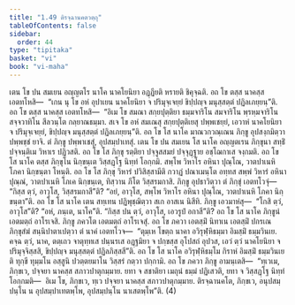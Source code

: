 ```yaml
---
title: "1.49 ติรจฺฉานคตวตฺถุ"
tableOfContents: false
sidebar:
  order: 44
type: "tipitaka"
basket: "vi"
book: "vi-maha"
---
```



<DynamicBreadcrumb />

<Division number="111" book="vi-maha">

<Paragraph number="484" book="vi-maha">
เตน โข ปน สมเยน อญฺญตโร นาโค นาคโยนิยา อฏฺฏียติ หรายติ ชิคุจฺฉติ. อถ โข ตสฺส นาคสฺส เอตทโหสิ—  “เกน นุ โข อหํ อุปาเยน นาคโยนิยา จ ปริมุจฺเจยฺยํ ขิปฺปญฺจ มนุสฺสตฺตํ ปฏิลเภยฺยนฺ”ติ. อถ โข ตสฺส นาคสฺส เอตทโหสิ—  “อิเม โข สมณา สกฺยปุตฺติยา ธมฺมจาริโน สมจาริโน พฺรหฺมจาริโน สจฺจวาทิโน สีลวนฺโต กลฺยาณธมฺมา. สเจ โข อหํ สมเณสุ สกฺยปุตฺติเยสุ ปพฺพเชยฺยํ, เอวาหํ นาคโยนิยา จ ปริมุจฺเจยฺยํ, ขิปฺปญฺจ มนุสฺสตฺตํ ปฏิลเภยฺยนฺ”ติ. อถ โข โส นาโค มาณวกวณฺเณน ภิกฺขู อุปสงฺกมิตฺวา ปพฺพชฺชํ ยาจิ. ตํ ภิกฺขู ปพฺพาเชสุํ, อุปสมฺปาเทสุํ. เตน โข ปน สมเยน โส นาโค อญฺญตเรน ภิกฺขุนา สทฺธิํ ปจฺจนฺติเม วิหาเร ปฏิวสติ. อถ โข โส ภิกฺขุ รตฺติยา ปจฺจูสสมยํ ปจฺจุฏฺฐาย อชฺโฌกาเส จงฺกมติ. อถ โข โส นาโค ตสฺส ภิกฺขุโน นิกฺขนฺเต วิสฺสฏฺโฐ นิทฺทํ โอกฺกมิ. สพฺโพ วิหาโร อหินา ปุณฺโณ, วาตปาเนหิ โภคา นิกฺขนฺตา โหนฺติ. อถ โข โส ภิกฺขุ วิหารํ ปวิสิสฺสามีติ กวาฏํ ปณาเมนฺโต อทฺทส สพฺพํ วิหารํ อหินา ปุณฺณํ, วาตปาเนหิ โภเค นิกฺขนฺเต, ทิสฺวาน ภีโต วิสฺสรมกาสิ. ภิกฺขู อุปธาวิตฺวา ตํ ภิกฺขุํ เอตทโวจุํ—  “กิสฺส ตฺวํ, อาวุโส, วิสฺสรมกาสี”ติ? “อยํ, อาวุโส, สพฺโพ วิหาโร อหินา ปุณฺโณ, วาตปาเนหิ โภคา นิกฺขนฺตา”ติ. อถ โข โส นาโค เตน สทฺเทน ปฏิพุชฺฌิตฺวา สเก อาสเน นิสีทิ. ภิกฺขู เอวมาหํสุ—  “โกสิ ตฺวํ, อาวุโส”ติ? “อหํ, ภนฺเต, นาโค”ติ. “กิสฺส ปน ตฺวํ, อาวุโส, เอวรูปํ อกาสี”ติ? อถ โข โส นาโค ภิกฺขูนํ เอตมตฺถํ อาโรเจสิ. ภิกฺขู ภควโต เอตมตฺถํ อาโรเจสุํ.
</Paragraph>

<Paragraph number="485" book="vi-maha">
อถ โข ภควา เอตสฺมิํ นิทาเน เอตสฺมิํ ปกรเณ ภิกฺขุสํฆํ สนฺนิปาตาเปตฺวา ตํ นาคํ เอตทโวจ—  “ตุมฺเห โขตฺถ นาคา อวิรุฬฺหิธมฺมา อิมสฺมิํ ธมฺมวินเย. คจฺฉ ตฺวํ, นาค, ตตฺเถว จาตุทฺทเส ปนฺนรเส อฏฺฐมิยา จ ปกฺขสฺส อุโปสถํ อุปวส, เอวํ ตฺวํ นาคโยนิยา จ ปริมุจฺจิสฺสสิ, ขิปฺปญฺจ มนุสฺสตฺตํ ปฏิลภิสฺสสี”ติ. อถ โข โส นาโค อวิรุฬฺหิธมฺโม กิราหํ อิมสฺมิํ ธมฺมวินเยติ ทุกฺขี ทุมฺมโน อสฺสูนิ ปวตฺตยมาโน วิสฺสรํ กตฺวา ปกฺกามิ. อถ โข ภควา ภิกฺขู อามนฺเตสิ—  “ทฺเวเม, ภิกฺขเว, ปจฺจยา นาคสฺส สภาวปาตุกมฺมาย. ยทา จ สชาติยา เมถุนํ ธมฺมํ ปฏิเสวติ, ยทา จ วิสฺสฏฺโฐ นิทฺทํ โอกฺกมติ—  อิเม โข, ภิกฺขเว, ทฺเว ปจฺจยา นาคสฺส สภาวปาตุกมฺมาย. ติรจฺฉานคโต, ภิกฺขเว, อนุปสมฺปนฺโน น อุปสมฺปาเทตพฺโพ, อุปสมฺปนฺโน นาเสตพฺโพ”ติ. (4)
</Paragraph>
</Division>